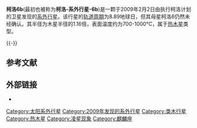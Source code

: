 {{Infobox Planet
| bgcolour = #A0B0FF
| image =
| caption =
| name = 柯洛6b<ref name="exo">{{cite web
 |author=
 |title=Notes for planet CoRoT-6 b
 |url=http://exoplanet.eu/planet.php?p1=CoRoT-6&p2=b
 |publisher=Extrasolar Planets Encyclopaedia
 |date=
 |accessdate=2009-03-17
 |archive-date=2012-06-02
 |archive-url=https://web.archive.org/web/20120602004249/http://exoplanet.eu/planet.php?p1=CoRoT-6&p2=b
 |dead-url=no
 }}</ref>
| parent star = yes
| star = 柯洛6<ref name="exo"/>
| planet = 
| constell = 麒麟座
| distance =
| RA = 
| DEC = 
| class = F5V<ref name="exo"/>
| discovery = yes
| discovery_ref = 
| discoverer = Rauer et al.
| discovered = 2009年2月2日
| discovery_method = 凌星观测法
| semimajor = 
| semiminor = 
| orbital_circ = 
| eccentricity = 
| period = 8.89地球日<ref name="exo"/>
| inclination = 
| long_periastron = 
| time_periastron = 
| semi-amp =
| physical_characteristics = yes
| mean_radius = 1.16倍木星半径<ref name="exo"/>
| density = 
| surface_grav = 
| mass = 
| minimum_mass =
| single_temperature = 1000-1300K
| magnitude = 13.9<ref name="exo"/>
}}


'''柯洛6b'''(最初也被称为'''柯洛-系外行星-6b''')是一颗于2009年2月2日由执行柯洛计划的卫星发现的[[系外行星|系外行星]]。该行星的[[轨道周期|轨道周期]]为8.89地球日，但其母星柯洛6仍然未经确认。其半径为木星半径的1.16倍，表面温度约为700-1000°C，属于[[热木星|热木星]]类型。

{{-}}
==参考文献==
{{Reflist|2}}

==外部链接==
* {{cite web
 |author      = H. Rauer,  M. Fridlund
 |title       = CoRoT's exoplanet harvest
 |url         = http://www.colloquium.eu/congres/09COROT/docs/slides/03mardi/11h/h_rauer/alancer.pdf
 |work        = First CoRoT International Symposium
 |year        = 2009
 |accessdate  = 2009-04-19
 |deadurl     = yes
 |archiveurl  = https://web.archive.org/web/20110720154523/http://www.colloquium.eu/congres/09COROT/docs/slides/03mardi/11h/h_rauer/alancer.pdf
 |archivedate = 2011-07-20
}}

[[Category:太阳系外行星|Category:太阳系外行星]]
[[Category:2009年发现的系外行星|Category:2009年发现的系外行星]]
[[Category:类木行星|Category:类木行星]]
[[Category:热木星|Category:热木星]]
[[Category:凌星现象|Category:凌星现象]]
[[Category:麒麟座|Category:麒麟座]]

{{天文小作品}}